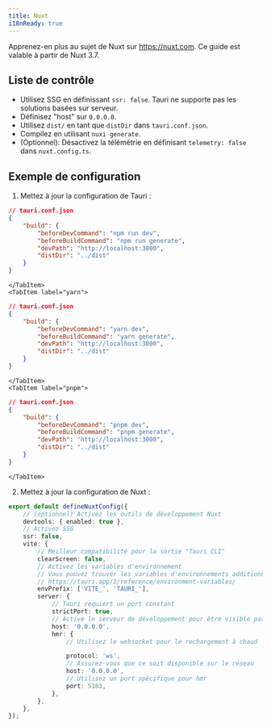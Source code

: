 ```yaml
---
title: Nuxt
i18nReady: true
---
```



Apprenez-en plus au sujet de Nuxt sur https://nuxt.com. Ce guide est valable à partir de Nuxt 3.7.

## Liste de contrôle

- Utilisez SSG en définissant `ssr: false`. Tauri ne supporte pas les solutions basées sur serveur.
- Définisez "host" sur `0.0.0.0`.
- Utilisez `dist/` en tant que `distDir` dans `tauri.conf.json`.
- Compilez en utilisant `nuxi generate`.
- (Optionnel): Désactivez la télémétrie en définisant `telemetry: false` dans `nuxt.config.ts`.

## Exemple de configuration

1. Mettez à jour la configuration de Tauri :

<Tabs>
	<TabItem label="npm">

```json
// tauri.conf.json
{
	"build": {
		"beforeDevCommand": "npm run dev",
		"beforeBuildCommand": "npm run generate",
		"devPath": "http://localhost:3000",
		"distDir": "../dist"
	}
}
```

    </TabItem>
    <TabItem label="yarn">

```json
// tauri.conf.json
{
	"build": {
		"beforeDevCommand": "yarn dev",
		"beforeBuildCommand": "yarn generate",
		"devPath": "http://localhost:3000",
		"distDir": "../dist"
	}
}
```

    </TabItem>
    <TabItem label="pnpm">

```json
// tauri.conf.json
{
	"build": {
		"beforeDevCommand": "pnpm dev",
		"beforeBuildCommand": "pnpm generate",
		"devPath": "http://localhost:3000",
		"distDir": "../dist"
	}
}
```

    </TabItem>

</Tabs>

2. Mettez à jour la configuration de Nuxt :

```ts
export default defineNuxtConfig({
	// (optionnel) Activez les outils de développement Nuxt
	devtools: { enabled: true },
	// Activez SSG
	ssr: false,
	vite: {
		// Meilleur compatibilité pour la sortie "Tauri CLI"
		clearScreen: false,
		// Activez les variables d'environnement
		// Vous pouvez trouver les variables d'environnements additionnelles sur
		// https://tauri.app/2/reference/environment-variables/
		envPrefix: ['VITE_', 'TAURI_'],
		server: {
			// Tauri requiert un port constant
			strictPort: true,
			// Active le serveur de développement pour être visible par les autres appareils pour le développement mobile
			host: '0.0.0.0',
			hmr: {
				// Utilisez le websocket pour le rechargement à chaud

				protocol: 'ws',
				// Assurez-vous que ce soit disponible sur le réseau
				host: '0.0.0.0',
				// Utilisez un port spécifique pour hmr
				port: 5183,
			},
		},
	},
});
```
